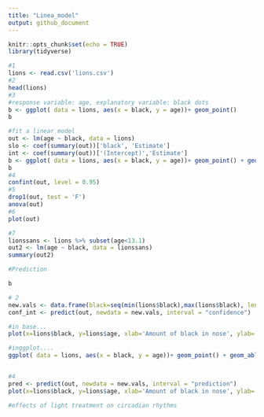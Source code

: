 ```yaml
---
title: "Linea_model"
output: github_document
---
```


```r
knitr::opts_chunk$set(echo = TRUE)
library(tidyverse)
```
```r
#1
lions <- read.csv('lions.csv')
#2
head(lions)
#3 
#response variable: age, explanatory variable: black dots
b <- ggplot( data = lions, aes(x = black, y = age))+ geom_point()
b
```
```r
#fit a linear model
out <- lm(age ~ black, data = lions)
slo <- coef(summary(out))['black', 'Estimate']
int <- coef(summary(out))['(Intercept)','Estimate']
b <- ggplot( data = lions, aes(x = black, y = age))+ geom_point() + geom_abline(aes(intercept = int, slope = slo, color = 'blue'))
b
#4
confint(out, level = 0.95)
#5
drop1(out, test = 'F')
anova(out)
#6
plot(out)

#7
lionssans <- lions %>% subset(age<13.1)
out2 <- lm(age ~ black, data = lionssans)
summary(out2)
```

```r
#Prediction

b

# 2
new.vals <- data.frame(black=seq(min(lions$black),max(lions$black), length=20))
conf_int <- predict(out, newdata = new.vals, interval = "confidence")

#in base... 
plot(x=lions$black, y=lions$age, xlab='Amount of black in nose', ylab='Age', pch=16, col='red', las=1) + abline(out, lwd=2, col='blue') + lines(x=new.vals[,'black'], y=conf_int[,'lwr'], lwd=2, lty=3, col='blue') + lines( x = new.vals[,'black'], y = conf_int[, 'upr'], lwd =2, lty =2, col ='blue')

#inggplot....
ggplot( data = lions, aes(x = black, y = age))+ geom_point() + geom_abline(aes(intercept = int, slope = slo, color = 'blue')) + geom_smooth(method=lm , color="red", fill="#69b3a2", se=TRUE)


#4
pred <- predict(out, newdata = new.vals, interval = "prediction") 
plot(x=lions$black, y=lions$age, xlab='Amount of black in nose', ylab='Age', pch=16, col='red', las=1) + abline(out, lwd=2, col='blue') + lines(x=new.vals[,'black'], y=conf_int[,'lwr'], lwd=2, lty=3, col='blue') + lines( x = new.vals[,'black'], y = conf_int[, 'upr'], lwd =2, lty =2, col ='blue') + lines( x = new.vals[,'black'], y = pred[, 'upr'], lwd =2, lty =2, col ='green') + lines( x = new.vals[,'black'], y = pred[, 'lwr'], lwd =2, lty =2, col ='green')
```
```r
#effects of light treatment on circadian rhythms

```


